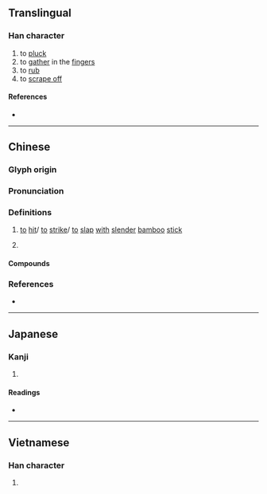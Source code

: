 {{character info/new}}
==Translingual==

===Han character===
{{Han char|rn=64|rad=手|as=07|sn=10|four=52043|canj=QBDI|ids=⿰扌寽}}

# to [[pluck]]
# to [[gather]] in the [[finger]]s
# to [[rub]]
# to [[scrape off]]

====References====
* {{Han ref|kx=0433.170|dkj=12140|dj=0782.260|hdz=31885.050|uh=634B|ud=25419|bh=D1BB|bd=53691}}

----

==Chinese==
{{zh-forms}}

===Glyph origin===
{{Han etym}}

===Pronunciation===
{{zh-pron
|m=lǚ
|c=lyut3,lyut6
|h=pfs=lo̍t
|mn=loah/loa̍h
|mc=y
|oc=y
|cat=
}}

===Definitions===
{{zh-hanzi}}

# {{lb|zh|Hakka}} [[to]] [[hit]]/ [[to]] [[strike]]/ [[to]] [[slap]] [[with]] [[slender]] [[bamboo]] [[stick]]
# {{rfdef|zh}}

====Compounds====
{{zh-der|捋胳膊|捋臂將拳|捋臂揎拳|捋虎鬚|捋袖揎拳|捋采|揎拳捋袖|服低捋}}

===References===
* {{R:yue:Hanzi}}

----

==Japanese==

===Kanji===
{{ja-kanji|grade=|rs=手07}}

# {{rfdef|ja|sort=手07}}

====Readings====
* {{ja-readings|on=[[らつ]] (ratsu), [[らち]] (rachi), [[れつ]] (retsu), [[れち]] (rechi)|kun=[[とる]] (toru)}}

----

==Vietnamese==

===Han character===
{{vi-hantu|[[liệt]], [[loát]], [[lư]]|rs=手07}}

# {{rfdef|vi|sort=手07}}